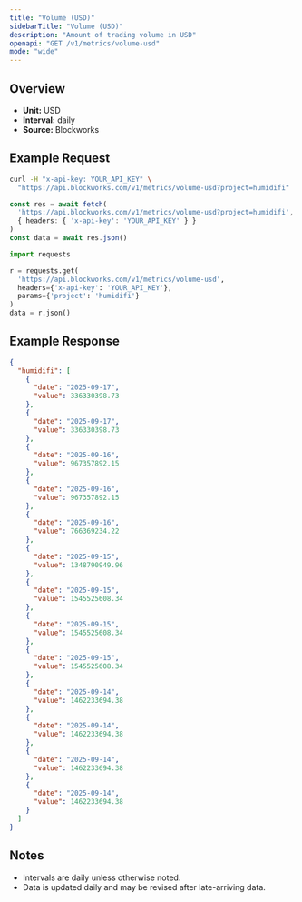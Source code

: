 ```yaml
---
title: "Volume (USD)"
sidebarTitle: "Volume (USD)"
description: "Amount of trading volume in USD"
openapi: "GET /v1/metrics/volume-usd"
mode: "wide"
---
```


## Overview

- **Unit:** USD
- **Interval:** daily
- **Source:** Blockworks

## Example Request

<CodeGroup>

```bash cURL
curl -H "x-api-key: YOUR_API_KEY" \
  "https://api.blockworks.com/v1/metrics/volume-usd?project=humidifi"
```

```typescript TypeScript
const res = await fetch(
  'https://api.blockworks.com/v1/metrics/volume-usd?project=humidifi',
  { headers: { 'x-api-key': 'YOUR_API_KEY' } }
)
const data = await res.json()
```

```python Python
import requests

r = requests.get(
  'https://api.blockworks.com/v1/metrics/volume-usd',
  headers={'x-api-key': 'YOUR_API_KEY'},
  params={'project': 'humidifi'}
)
data = r.json()
```

</CodeGroup>

## Example Response

```json
{
  "humidifi": [
    {
      "date": "2025-09-17",
      "value": 336330398.73
    },
    {
      "date": "2025-09-17",
      "value": 336330398.73
    },
    {
      "date": "2025-09-16",
      "value": 967357892.15
    },
    {
      "date": "2025-09-16",
      "value": 967357892.15
    },
    {
      "date": "2025-09-16",
      "value": 766369234.22
    },
    {
      "date": "2025-09-15",
      "value": 1348790949.96
    },
    {
      "date": "2025-09-15",
      "value": 1545525608.34
    },
    {
      "date": "2025-09-15",
      "value": 1545525608.34
    },
    {
      "date": "2025-09-15",
      "value": 1545525608.34
    },
    {
      "date": "2025-09-14",
      "value": 1462233694.38
    },
    {
      "date": "2025-09-14",
      "value": 1462233694.38
    },
    {
      "date": "2025-09-14",
      "value": 1462233694.38
    },
    {
      "date": "2025-09-14",
      "value": 1462233694.38
    }
  ]
}
```

## Notes
- Intervals are daily unless otherwise noted.
- Data is updated daily and may be revised after late-arriving data.